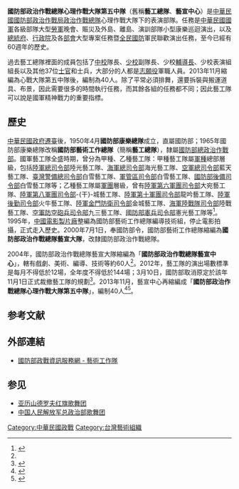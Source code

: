 '''國防部政治作戰總隊心理作戰大隊第五中隊'''（舊稱'''藝工總隊'''、'''藝宣中心'''）是[[中華民國國防部|中華民國國防部]][[國防部政治作戰局|政治作戰局]][[國防部政治作戰局政治作戰總隊|政治作戰總隊]]心理作戰大隊下的表演部隊。任務是[[中華民國國軍|中華民國國軍]]各級部隊大型[[勞軍|勞軍]]晚會、賑災及外島、離島、演訓部隊小型康樂巡迴演出，以及[[中華民國總統府|總統府]]、[[行政院|行政院]]及各[[部會|部會]]大型專案任務暨[[全民國防|全民國防]]軍民聯歡演出任務，至今已經有60週年的歷史。

過去藝工總隊裡面的成員包括了[[中校|中校]]隊長、[[少校|少校]]副隊長、少校[[輔導長|輔導長]]、少校表演組組長以及其他37位[[士官|士官]]和士兵，大部分的人都是[[志願役|志願役]]軍職人員。2013年11月縮編為心戰大隊第五中隊後，編制為40人。除了平常必須排舞，還要拆裝與搬運道具、布景，因此需要很多的時間執行任務，而其餘各組的任務都不同；因此藝工隊可以說是國軍精神戰力的重要指標。

== 歷史 ==
[[中華民國政府遷臺|中華民國政府遷臺]]後，1950年4月'''國防部康樂總隊'''成立，直屬國防部；1965年國防部康樂總隊改稱'''國防部藝術工作總隊'''（簡稱'''藝工總隊'''），隸屬[[國防部總政治作戰部|國防部總政治作戰部]]。國軍藝工隊全盛時期，曾分為甲種、乙種藝工隊：甲種藝工隊屬[[軍種|軍種]]總部層級，包括[[國防部陸軍司令部|陸軍總司令部]]陸光藝工隊、[[國防部海軍司令部|海軍總司令部]]海光藝工隊、[[國防部空軍司令部|空軍總司令部]]藍天藝工隊、[[臺灣警備總司令部|臺灣警備總司令部]]白雪藝工隊、[[軍管區司令部|軍管區司令部]]白雪藝工隊、[[國防部後備司令部|國防部後備司令部]]白雪藝工隊等；乙種藝工隊屬[[軍團|軍團]]層級，曾有[[陸軍第六軍團司令部|陸軍第六軍團司令部]]大宛藝工隊、[[陸軍第八軍團指揮部|陸軍第八軍團司令部]]-{干}-城藝工隊、[[陸軍第十軍團指揮部|陸軍第十軍團司令部]]龍吟藝工隊、[[陸軍後勤司令部|陸軍後勤司令部]]火牛藝工隊、[[陸軍金門防衛司令部|陸軍金門防衛司令部]]金城藝工隊、[[中華民國海軍陸戰隊|海軍陸戰隊司令部]]陸戰藝工隊、[[空軍防空砲兵司令部|空軍防空砲兵司令部]]九三藝工隊、[[中華民國憲兵|國防部憲兵司令部]]憲光藝工隊等<ref name="art2">{{cite news |author=洪哲政 |title=再見了，國軍辣妹們… 藝宣隊年底裁撤 |url=http://udn.com/NEWS/NATIONAL/NAT5/7692833.shtml |work= |publisher=[[聯合晚報|聯合晚報]] |quote= |date=2013-02-08 |accessdate=2013-02-09 |archive-date=2013-03-14 |archive-url=https://web.archive.org/web/20130314061323/http://udn.com/NEWS/NATIONAL/NAT5/7692833.shtml |dead-url=no }}</ref>。1995年，[[中國電影製片廠|中國電影製片廠]]整編為國防部藝術工作總隊編導技術組，停止電影拍攝，正式走入歷史。2000年7月1日，奉國防部令，國防部藝術工作總隊縮編為'''國防部政治作戰總隊藝宣大隊'''，改隸國防部政治作戰總隊。

2004年，國防部政治作戰總隊藝宣大隊縮編為「'''國防部政治作戰總隊藝宣中心'''」，轄有戲劇、美術、編導、技術等約60人<ref name="art2" />。2012年，藝工隊的演出場數標準是每月不得低於12場，全年度不得低於144場；3月10日，國防部取消原定於該年11月1日正式裁撤藝工隊的規劃<ref>{{cite news |author=許紹軒 |title=延一年再評估 藝工隊暫時保住了 |url=http://udn.com/NEWS/NATIONAL/NAT5/6954035.shtml |work= |publisher=[[聯合報|聯合報]] |quote= |date=2012-03-11 |accessdate=2012-10-25 |archive-date=2013-01-11 |archive-url=https://web.archive.org/web/20130111002550/http://udn.com/NEWS/NATIONAL/NAT5/6954035.shtml |dead-url=no }}</ref>。2013年11月，藝宣中心再縮編成「'''國防部政治作戰總隊心理作戰大隊第五中隊'''」，編制40人<ref>{{cite news |author=[[鍾沛君|鍾沛君]] |title=募兵制「星」血難尋 藝工隊整編改組 |url=http://news.tvbs.com.tw/entry/519319 |work= |publisher=[[TVBS|TVBS]]新聞 |quote= |date=2014-01-28 |accessdate=2014-08-23 |archive-date=2019-11-06 |archive-url=https://web.archive.org/web/20191106152755/https://news.tvbs.com.tw/entry/519319 |dead-url=no }}</ref><ref>{{cite news |author=徐宇威 |title=軍中專業藝術表演 藝工隊任務繁重 |url=https://video.udn.com/news/640778 |work= |publisher=聯合影音網 |quote= |date=2017-02-12 |accessdate=2020-12-31 |archive-date=2021-03-10 |archive-url=https://web.archive.org/web/20210310051936/https://video.udn.com/news/640778 |dead-url=no }}</ref>。

== 参考文献 ==
{{Reflist}}

== 外部連結 ==
{{Commonscat|GPWB Art Performance Team}}
* [https://gpwd.mnd.gov.tw/Publish.aspx?cnid=153&p=28 國防部政戰資訊服務網 - 藝術工作隊] {{Wayback|url=https://gpwd.mnd.gov.tw/Publish.aspx?cnid=153&p=28 |date=20160417235557 }}

== 参见 ==
* [[亚历山德罗夫红旗歌舞团|亚历山德罗夫红旗歌舞团]]
* [[中国人民解放军总政治部歌舞团|中国人民解放军总政治部歌舞团]]

[[Category:中華民國政戰|Category:中華民國政戰]]
[[Category:台灣藝術組織|Category:台灣藝術組織]]
